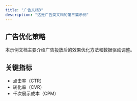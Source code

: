 ---
title: "广告文档3"
description: "这是广告类文档的第三篇示例"
---

## 广告优化策略
本示例文档主要介绍广告投放后的效果优化方法和数据驱动调整。

## 关键指标
- 点击率（CTR）
- 转化率（CVR）
- 千次展示成本（CPM）